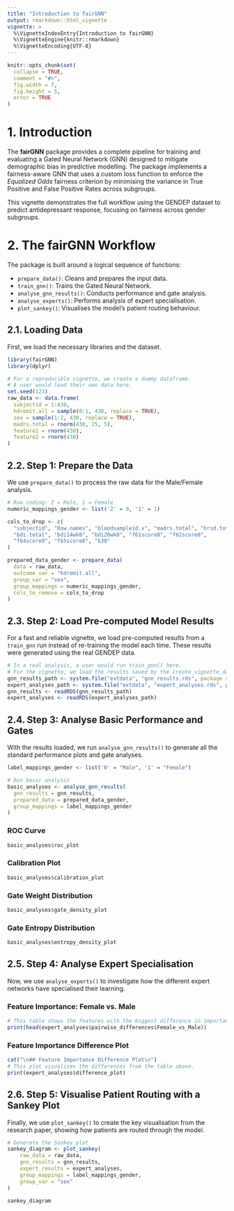 ```yaml
---
title: "Introduction to fairGNN"
output: rmarkdown::html_vignette
vignette: >
  %\VignetteIndexEntry{Introduction to fairGNN}
  %\VignetteEngine{knitr::rmarkdown}
  %\VignetteEncoding{UTF-8}
---
```


```r
knitr::opts_chunk$set(
  collapse = TRUE,
  comment = "#>",
  fig.width = 7,
  fig.height = 5,
  error = TRUE 
)
```

# 1. Introduction

The **fairGNN** package provides a complete pipeline for training and evaluating a Gated Neural Network (GNN) designed to mitigate demographic bias in predictive modelling. The package implements a fairness-aware GNN that uses a custom loss function to enforce the *Equalized Odds* fairness criterion by minimising the variance in True Positive and False Positive Rates across subgroups.

This vignette demonstrates the full workflow using the GENDEP dataset to predict antidepressant response, focusing on fairness across gender subgroups.

# 2. The fairGNN Workflow

The package is built around a logical sequence of functions:

-   `prepare_data()`: Cleans and prepares the input data.\
-   `train_gnn()`: Trains the Gated Neural Network.\
-   `analyse_gnn_results()`: Conducts performance and gate analysis.\
-   `analyse_experts()`: Performs analysis of expert specialisation.\
-   `plot_sankey()`: Visualises the model's patient routing behaviour.

## 2.1. Loading Data

First, we load the necessary libraries and the dataset.

```r
library(fairGNN)
library(dplyr)

# For a reproducible vignette, we create a dummy dataframe.
# A user would load their own data here.
set.seed(123)
raw_data <- data.frame(
  subjectid = 1:430,
  hdremit.all = sample(0:1, 430, replace = TRUE),
  sex = sample(1:2, 430, replace = TRUE),
  madrs.total = rnorm(430, 25, 5),
  feature1 = rnorm(430),
  feature2 = rnorm(430)
)
```

## 2.2. Step 1: Prepare the Data

We use `prepare_data()` to process the raw data for the Male/Female analysis.

```r
# Raw coding: 2 = Male, 1 = Female
numeric_mappings_gender <- list('2' = 0, '1' = 1) 

cols_to_drop <- c(
  "subjectid", "Row.names", "bloodsampleid.x", "madrs.total", "hrsd.total",
  "bdi.total", "bdi14wk0", "bdi20wk0", "f61score0", "f62score0",
  "f64score0", "f65score0", "k30"
)

prepared_data_gender <- prepare_data(
  data = raw_data,
  outcome_var = "hdremit.all",
  group_var = "sex",
  group_mappings = numeric_mappings_gender,
  cols_to_remove = cols_to_drop
)
```

## 2.3. Step 2: Load Pre-computed Model Results

For a fast and reliable vignette, we load pre-computed results from a `train_gnn` run instead of re-training the model each time. These results were generated using the real GENDEP data.

```r
# In a real analysis, a user would run train_gnn() here.
# For the vignette, we load the results saved by the create_vignette_data.R script.
gnn_results_path <- system.file("extdata", "gnn_results.rds", package = "fairGNN")
expert_analyses_path <- system.file("extdata", "expert_analyses.rds", package = "fairGNN")
gnn_results <- readRDS(gnn_results_path)
expert_analyses <- readRDS(expert_analyses_path)
```

## 2.4. Step 3: Analyse Basic Performance and Gates

With the results loaded, we run `analyse_gnn_results()` to generate all the standard performance plots and gate analyses.

```r
label_mappings_gender <- list('0' = "Male", '1' = "Female")

# Run basic analysis
basic_analyses <- analyse_gnn_results(
  gnn_results = gnn_results,
  prepared_data = prepared_data_gender,
  group_mappings = label_mappings_gender
)
```

### ROC Curve

```r
basic_analyses$roc_plot
```

### Calibration Plot

```r
basic_analyses$calibration_plot
```

### Gate Weight Distribution

```r
basic_analyses$gate_density_plot
```

### Gate Entropy Distribution

```r
basic_analyses$entropy_density_plot
```

## 2.5. Step 4: Analyse Expert Specialisation

Now, we use `analyse_experts()` to investigate how the different expert networks have specialised their learning.

### Feature Importance: Female vs. Male

```r
# This table shows the features with the biggest difference in importance between the two experts.
print(head(expert_analyses$pairwise_differences$Female_vs_Male))
```

### Feature Importance Difference Plot

```r
cat("\n## Feature Importance Difference Plot\n")
# This plot visualises the differences from the table above.
print(expert_analyses$difference_plot)
```

## 2.6. Step 5: Visualise Patient Routing with a Sankey Plot

Finally, we use `plot_sankey()` to create the key visualisation from the research paper, showing how patients are routed through the model.

```r
# Generate the Sankey plot
sankey_diagram <- plot_sankey(
    raw_data = raw_data,
    gnn_results = gnn_results,
    expert_results = expert_analyses,
    group_mappings = label_mappings_gender,
    group_var = "sex"
)

sankey_diagram
```
